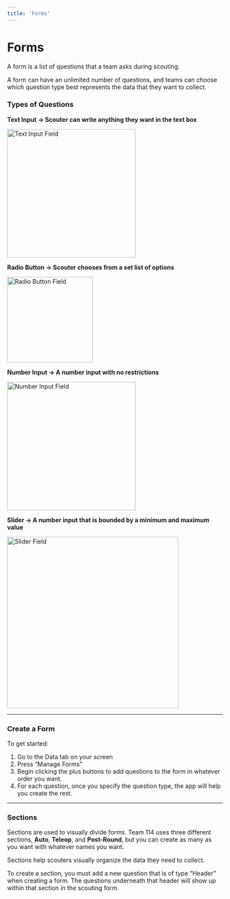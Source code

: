 ```yaml
---
title: 'Forms'
---
```



# Forms

A form is a list of questions that a team asks during scouting.

A form can have an unlimited number of questions, and teams can choose which question type best represents the data that they want to collect.

### Types of Questions

**Text Input → Scouter can write anything they want in the text box**

<img alt="Text Input Field" src={TextInputImage} width="300"/>

**Radio Button → Scouter chooses from a set list of options**

<img alt="Radio Button Field" src={RadioInputImage} width="200"/>

**Number Input → A number input with no restrictions**

<img alt="Number Input Field" src={NumberInputImage} width="300"/>

**Slider → A number input that is bounded by a minimum and maximum value**

<img alt="Slider Field" src={SliderImage} width="400"/>

---

### Create a Form

To get started:

1. Go to the Data tab on your screen
2. Press “Manage Forms”
3. Begin clicking the plus buttons to add questions to the form in whatever order you want.
 1. For each question, once you specify the question type, the app will help you create the rest.

---

### Sections

Sections are used to visually divide forms. Team 114 uses three different sections, **Auto**, **Teleop**, and **Post-Round**, but you can create as many as you want with whatever names you want.

Sections help scouters visually organize the data they need to collect.

To create a section, you must add a new question that is of type “Header” when creating a form. The questions underneath that header will show up within that section in the scouting form.

